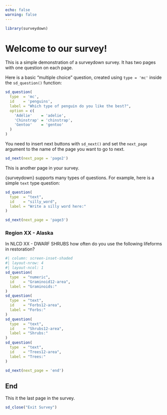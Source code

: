 ```yaml
---
echo: false
warning: false
---
```


```r
library(surveydown)
```

::: {#welcome .sd-page}

# Welcome to our survey!

This is a simple demonstration of a surveydown survey. It has two pages with one question on each page.

Here is a basic "multiple choice" question, created using `type = 'mc'` inside the `sd_question()` function:

```r
sd_question(
  type  = 'mc',
  id    = 'penguins',
  label = "Which type of penguin do you like the best?",
  option = c(
    'Adélie'    = 'adelie',
    'Chinstrap' = 'chinstrap',
    'Gentoo'    = 'gentoo'
  )
)
```

You need to insert next buttons with `sd_next()` and set the `next_page` argument to the name of the page you want to go to next.

```r
sd_next(next_page = 'page2')
```

:::

::: {#page2 .sd-page}

This is another page in your survey.

{surveydown} supports many types of questions. For example, here is a simple `text` type question:

```r
sd_question(
  type  = "text",
  id    = "silly_word",
  label = "Write a silly word here:"
)
```

```r
sd_next(next_page = 'page3')
```

:::


::: {#page3 .sd-page}
### Region XX - Alaska

In NLCD XX - DWARF SHRUBS how often do you use the following lifeforms in restoration? 
```r
#| column: screen-inset-shaded
#| layout-nrow: 4
#| layout-ncol: 1
sd_question(
  type  = "numeric",
  id    = "Graminoid12-area",
  label = "Graminoids:"
)
sd_question(
  type  = "text",
  id    = "Forbs12-area",
  label = "Forbs:"
)
sd_question(
  type  = "text",
  id    = "Shrubs12-area",
  label = "Shrubs:"
)
sd_question(
  type  = "text",
  id    = "Trees12-area",
  label = "Trees:"
)
```

```r
sd_next(next_page = 'end')
```

:::


::: {#end .sd-page}

## End

This it the last page in the survey.

```r
sd_close("Exit Survey")
```

:::

